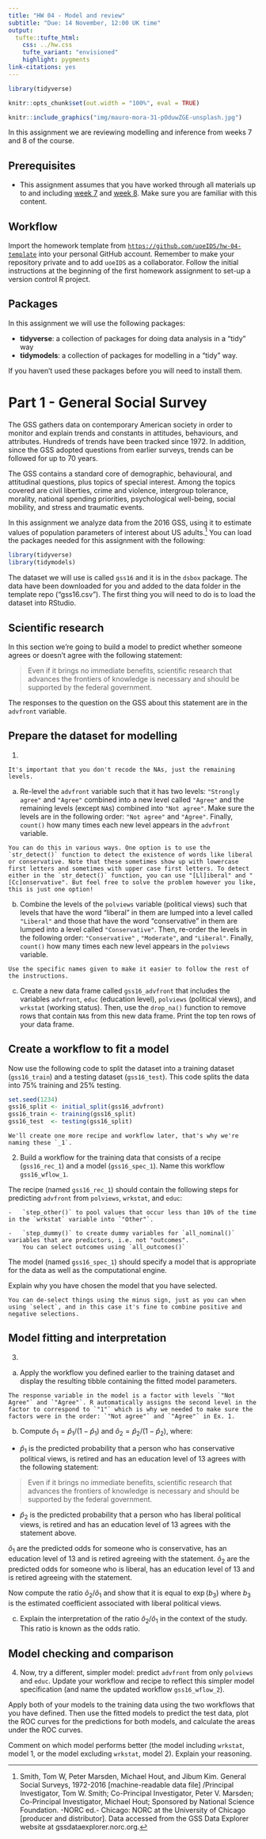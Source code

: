 ```yaml
---
title: "HW 04 - Model and review"
subtitle: "Due: 14 November, 12:00 UK time"
output: 
  tufte::tufte_html:
    css: ../hw.css
    tufte_variant: "envisioned"
    highlight: pygments
link-citations: yes
---
```


```r
library(tidyverse)

knitr::opts_chunk$set(out.width = "100%", eval = TRUE)
```

```r
knitr::include_graphics("img/mauro-mora-31-pOduwZGE-unsplash.jpg")
```

In this assignment we are reviewing modelling and inference from weeks 7 and 8 of the course. 

## Prerequisites

-   This assignment assumes that you have worked through all materials up to and including [week 7](https://ids2022.netlify.app/week07/) and [week 8](https://ids2022.netlify.app/week08/).
    Make sure you are familiar with this content.

## Workflow

Import the homework template from [`https://github.com/uoeIDS/hw-04-template`](https://github.com/uoeIDS/hw-04-template) into your personal GitHub account. Remember to make your repository private and to add `uoeIDS` as a collaborator. Follow the initial instructions at the beginning of the first homework assignment to set-up a version control R project.


## Packages

In this assignment we will use the following packages:

-   **tidyverse**: a collection of packages for doing data analysis in a "tidy" way
-   **tidymodels**:  a collection of packages for modelling in a "tidy" way.

If you haven't used these packages before you will need to install them. 


# Part 1 - General Social Survey

The GSS gathers data on contemporary American society in order to monitor and explain trends and constants in attitudes, behaviours, and attributes.
Hundreds of trends have been tracked since 1972.
In addition, since the GSS adopted questions from earlier surveys, trends can be followed for up to 70 years.

The GSS contains a standard core of demographic, behavioural, and attitudinal questions, plus topics of special interest.
Among the topics covered are civil liberties, crime and violence, intergroup tolerance, morality, national spending priorities, psychological well-being, social mobility, and stress and traumatic events.

In this assignment we analyze data from the 2016 GSS, using it to estimate values of population parameters of interest about US adults.[^1]
You can load the packages needed for this assignment with the following:

```r
library(tidyverse)
library(tidymodels)
```

The dataset we will use is called `gss16` and it is in the `dsbox` package. The data have been downloaded for you and added to the data folder in the template repo ("gss16.csv"). The first thing you will need to do is to load the dataset into RStudio. 

## Scientific research

In this section we're going to build a model to predict whether someone agrees or doesn't agree with the following statement:

> Even if it brings no immediate benefits, scientific research that advances the frontiers of knowledge is necessary and should be supported by the federal government.

The responses to the question on the GSS about this statement are in the `advfront` variable.


## Prepare the dataset for modelling

1.  

```marginfigure
It's important that you don't recode the NAs, just the remaining levels.
```

a) Re-level the `advfront` variable such that it has two levels: `"Strongly agree"` and `"Agree"` combined into a new level called `"Agree"` and the remaining levels (except `NA`s) combined into `"Not agree"`. Make sure the levels are in the following order: `"Not agree"` and `"Agree"`. Finally, `count()` how many times each new level appears in the `advfront` variable.

```marginfigure
You can do this in various ways. One option is to use the `str_detect()` function to detect the existence of words like liberal or conservative. Note that these sometimes show up with lowercase first letters and sometimes with upper case first letters. To detect either in the `str_detect()` function, you can use "[Ll]iberal" and "[Cc]onservative". But feel free to solve the problem however you like, this is just one option!
```



b)   Combine the levels of the `polviews` variable (political views) such that levels that have the word "liberal" in them are lumped into a level called `"Liberal"` and those that have the word "conservative" in them are lumped into a level called `"Conservative"`.
    Then, re-order the levels in the following order: `"Conservative"` , `"Moderate"`, and `"Liberal"`.
    Finally, `count()` how many times each new level appears in the `polviews` variable.

```marginfigure
Use the specific names given to make it easier to follow the rest of the instructions.
```


c)  Create a new data frame called `gss16_advfront` that includes the variables `advfront`, `educ` (education level), `polviews` (political views), and `wrkstat` (working status).
    Then, use the `drop_na()` function to remove rows that contain `NA`s from this new data frame. Print the top ten rows of your data frame. 


## Create a workflow to fit a model

Now use the following code to split the dataset into a training dataset (`gss16_train`) and a testing dataset (`gss16_test`). This code splits the data into 75\% training and 25\% testing.

```r
set.seed(1234)
gss16_split <- initial_split(gss16_advfront)
gss16_train <- training(gss16_split)
gss16_test  <- testing(gss16_split)
```


```marginfigure
We'll create one more recipe and workflow later, that's why we're naming these `_1`.
```

2. Build a workflow for the training data that consists of a recipe (`gss16_rec_1`) and a model (`gss16_spec_1`).
    Name this workflow `gss16_wflow_1`.
    
  The recipe (named `gss16_rec_1`) should contain the following steps for predicting `advfront` from `polviews`, `wrkstat`, and `educ`:

    -   `step_other()` to pool values that occur less than 10% of the time in the `wrkstat` variable into `"Other"`.

    -   `step_dummy()` to create dummy variables for `all_nominal()` variables that are predictors, i.e. not "outcomes".
        You can select outcomes using `all_outcomes()`

The model (named `gss16_spec_1`) should specify a model that is appropriate for the data as well as the computational engine.

Explain why you have chosen the model that you have selected.



```marginfigure
You can de-select things using the minus sign, just as you can when using `select`, and in this case it's fine to combine positive and negative selections.
```


## Model fitting and interpretation

3. 

a) Apply the workflow you defined earlier to the training dataset and display the resulting tibble containing the fitted model parameters. 

```marginfigure
The response variable in the model is a factor with levels `"Not Agree"` and `"Agree"`. R automatically assigns the second level in the factor to correspond to `"1"` which is why we needed to make sure the factors were in the order: `"Not agree"` and `"Agree"` in Ex. 1.
```


b) Compute $\hat{o}_1=\hat{p}_1/(1-\hat{p}_1)$ and $\hat{o}_2=\hat{p}_2/(1-\hat{p}_2)$, where:

- $\hat{p}_1$ is the predicted probability that a person who has conservative political views, is retired and has an education level of 13 agrees with the following statement:

> Even if it brings no immediate benefits, scientific research that advances the frontiers of knowledge is necessary and should be supported by the federal government.

- $\hat{p}_2$ is the predicted probability that a person who has liberal political views, is retired and has an education level of 13 agrees with the statement above.

$\hat{o}_1$ are the predicted odds for someone who is conservative, has an education level of 13 and is retired agreeing with the statement. $\hat{o}_2$ are the predicted odds for someone who is liberal, has an education level of 13 and is retired agreeing with the statement.

Now compute the ratio $\hat{o}_2/ \hat{o}_1$ and show that it is equal to $\exp(b_3)$ where $b_3$ is the estimated coefficient associated with liberal political views. 

c) Explain the interpretation of the ratio $\hat{o}_2/ \hat{o}_1$ in the context of the study. This ratio is known as the odds ratio.



## Model checking and comparison

4. Now, try a different, simpler model: predict `advfront` from only `polviews` and `educ`. Update your workflow and recipe to reflect this simpler model specification (and name the updated workflow `gss16_wflow_2`). 

Apply both of your models to the training data using the two workflows that you have defined. Then use the fitted models to predict the test data, plot the ROC curves for the predictions for both models, and calculate the areas under the ROC curves.

Comment on which model performs better (the model including `wrkstat`, model 1, or the model excluding `wrkstat`, model 2). Explain your reasoning. 


[^1]: Smith, Tom W, Peter Marsden, Michael Hout, and Jibum Kim.
    General Social Surveys, 1972-2016 [machine-readable data file] /Principal Investigator, Tom W. Smith; Co-Principal Investigator, Peter V. Marsden; Co-Principal Investigator, Michael Hout; Sponsored by National Science Foundation.
    -NORC ed.- Chicago: NORC at the University of Chicago [producer and distributor].
    Data accessed from the GSS Data Explorer website at gssdataexplorer.norc.org.
